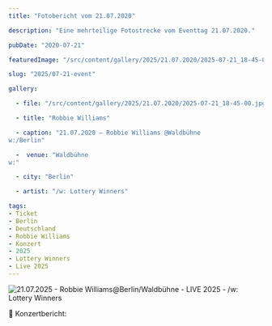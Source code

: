 ```yaml
---
title: "Fotobericht vom 21.07.2020"

description: "Eine mehrteilige Fotostrecke vom Eventtag 21.07.2020."

pubDate: "2020-07-21"

featuredImage: "/src/content/gallery/2025/21.07.2020/2025-07-21_18-45-00.jpg"

slug: "2025/07-21-event"

gallery:

  - file: "/src/content/gallery/2025/21.07.2020/2025-07-21_18-45-00.jpg"

  - title: "Robbie Williams"

  - caption: "21.07.2020 – Robbie Williams @Waldbühne
w:/Berlin"

  -  venue: "Waldbühne
w:"

  - city: "Berlin"

  - artist: "/w: Lottery Winners"

tags:
- Ticket
- Berlin
- Deutschland
- Robbie Williams
- Konzert
- 2025
- Lottery Winners
- Live 2025
---
```


![21.07.2025 - Robbie Williams@Berlin/Waldbühne - LIVE 2025 - /w: Lottery Winners](./src/content/gallery/2025/07-21/2025-07-21_18-45-00.jpg)

🎤 Konzertbericht: